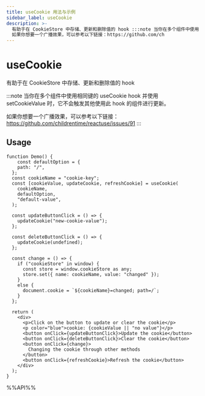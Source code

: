 ```yaml
---
title: useCookie 用法与示例
sidebar_label: useCookie
description: >-
  有助于在 CookieStore 中存储、更新和删除值的 hook :::note 当你在多个组件中使用相同键的 useCookie hook 并使用 setCookieValue 时，它不会触发其他使用此 hook 的组件进行更新。
  如果你想要一个广播效果，可以参考以下链接：https://github.com/ch
---
```

# useCookie

有助于在 CookieStore 中存储、更新和删除值的 hook

:::note
当你在多个组件中使用相同键的 useCookie hook 并使用 setCookieValue 时，它不会触发其他使用此 hook 的组件进行更新。

如果你想要一个广播效果，可以参考以下链接：https://github.com/childrentime/reactuse/issues/91
:::


## Usage

```tsx live
function Demo() {
    const defaultOption = {
    path: "/",
  };
  const cookieName = "cookie-key";
  const [cookieValue, updateCookie, refreshCookie] = useCookie(
    cookieName,
    defaultOption,
    "default-value",
  );

  const updateButtonClick = () => {
    updateCookie("new-cookie-value");
  };

  const deleteButtonClick = () => {
    updateCookie(undefined);
  };

  const change = () => {
    if ("cookieStore" in window) {
      const store = window.cookieStore as any;
      store.set({ name: cookieName, value: "changed" });
    }
    else {
      document.cookie = `${cookieName}=changed; path=/`;
    }
  };

  return (
    <div>
      <p>Click on the button to update or clear the cookie</p>
      <p color="blue">cookie: {cookieValue || "no value"}</p>
      <button onClick={updateButtonClick}>Update the cookie</button>
      <button onClick={deleteButtonClick}>Clear the cookie</button>
      <button onClick={change}>
        Changing the cookie through other methods
      </button>
      <button onClick={refreshCookie}>Refresh the cookie</button>
    </div>
  );
}

```

%%API%%